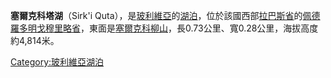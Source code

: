 {{coord|16|23|43|S|67|58|7|W|display=title|region:BO_type:waterbody_source:GNS-enwiki}}

'''塞爾克科塔湖'''（Sirk'i Quta），是[[玻利維亞|玻利維亞]]的[[湖泊|湖泊]]，位於該國西部[[拉巴斯省_(玻利維亞)|拉巴斯省]]的[[佩德羅多明戈穆里略省|佩德羅多明戈穆里略省]]，東面是[[塞爾克科柳山|塞爾克科柳山]]，長0.73公里、寬0.28公里，海拔高度約4,814米。

{{Bolivia-geo-stub}}
[[Category:玻利維亞湖泊|Category:玻利維亞湖泊]]